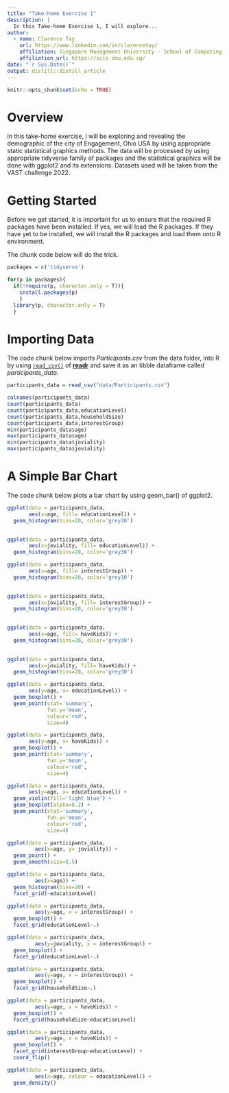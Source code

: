 ```yaml
---
title: "Take-home Exercise 1"
description: |
  In this Take-home Exercise 1, I will explore...
author:
  - name: Clarence Tay 
    url: https://www.linkedin.com/in/clarencetay/
    affiliation: Singapore Management University - School of Computing and Information Systems
    affiliation_url: https://scis.smu.edu.sg/
date: "`r Sys.Date()`"
output: distill::distill_article
---
```


```r
knitr::opts_chunk$set(echo = TRUE)
```

# Overview

In this take-home exercise, I will be exploring and revealing the demographic of the city of Engagement, Ohio USA by using appropriate static statistical graphics methods. The data will be processed by using appropriate tidyverse family of packages and the statistical graphics will be done with ggplot2 and its extensions. Datasets used will be taken from the VAST challenge 2022.

# Getting Started

Before we get started, it is important for us to ensure that the required R packages have been installed. If yes, we will load the R packages. If they have yet to be installed, we will install the R packages and load them onto R environment.

The chunk code below will do the trick.

```r
packages = c('tidyverse')

for(p in packages){
  if(!require(p, character.only = T)){
    install.packages(p)
    }
  library(p, character.only = T)
  }
```


# Importing Data

The code chunk below imports *Participants.csv* from the data folder, into R by using [`read_csv()`](https://readr.tidyverse.org/reference/read_delim.html) of [**readr**](https://readr.tidyverse.org/) and save it as an tibble dataframe called *participants_data*.

```r
participants_data = read_csv("data/Participants.csv")
```

```r
colnames(participants_data)
count(participants_data)
count(participants_data,educationLevel)
count(participants_data,householdSize)
count(participants_data,interestGroup)
min(participants_data$age)
max(participants_data$age)
min(participants_data$joviality)
max(participants_data$joviality)
```

# A Simple Bar Chart

The code chunk below plots a bar chart by using geom_bar() of ggplot2.

```r
ggplot(data = participants_data,
       aes(x=age, fill= educationLevel)) +
  geom_histogram(bins=20, color='grey30')
  
```

```r
ggplot(data = participants_data,
       aes(x=joviality, fill= educationLevel)) +
  geom_histogram(bins=20, color='grey30')
```

```r
ggplot(data = participants_data,
       aes(x=age, fill= interestGroup)) +
  geom_histogram(bins=20, color='grey30')
  
```

```r
ggplot(data = participants_data,
       aes(x=joviality, fill= interestGroup)) +
  geom_histogram(bins=20, color='grey30')
  
```


```r
ggplot(data = participants_data,
       aes(x=age, fill= haveKids)) +
  geom_histogram(bins=20, color='grey30')
  
```

```r
ggplot(data = participants_data,
       aes(x=joviality, fill= haveKids)) +
  geom_histogram(bins=20, color='grey30')
```

```r
ggplot(data = participants_data,
       aes(y=age, x= educationLevel)) +
  geom_boxplot() +
  geom_point(stat='summary',
             fun.y='mean',
             colour='red',
             size=4)
```

```r
ggplot(data = participants_data,
       aes(y=age, x= haveKids)) +
  geom_boxplot() +
  geom_point(stat='summary',
             fun.y='mean',
             colour='red',
             size=4)
```



```r
ggplot(data = participants_data,
       aes(y=age, x= educationLevel)) +
  geom_violin(fill='light blue') +
  geom_boxplot(alpha=0.2) +
  geom_point(stat='summary',
             fun.y='mean',
             colour='red',
             size=4)
```

```r
ggplot(data = participants_data,
         aes(x=age, y= joviality)) +
  geom_point() +
  geom_smooth(size=0.5)
```

```r
ggplot(data = participants_data,
         aes(x=age)) +
  geom_histogram(bins=20) +
  facet_grid(~educationLevel)
```

```r
ggplot(data = participants_data,
         aes(y=age, x = interestGroup)) +
  geom_boxplot() +
  facet_grid(educationLevel~.)
```

```r
ggplot(data = participants_data,
         aes(y=joviality, x = interestGroup)) +
  geom_boxplot() +
  facet_grid(educationLevel~.)
```

```r
ggplot(data = participants_data,
         aes(y=age, x = interestGroup)) +
  geom_boxplot() +
  facet_grid(householdSize~.)
```

```r
ggplot(data = participants_data,
         aes(y=age, x = haveKids)) +
  geom_boxplot() +
  facet_grid(householdSize~educationLevel)
```

```r
ggplot(data = participants_data,
         aes(y=age, x = haveKids)) +
  geom_boxplot() +
  facet_grid(interestGroup~educationLevel) +
  coord_flip()
```




```r
ggplot(data = participants_data,
         aes(x=age, colour = educationLevel)) +
  geom_density()
```






